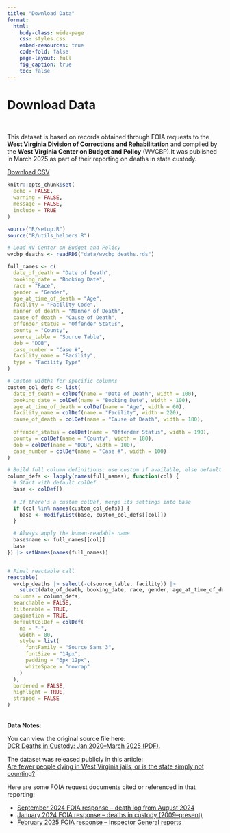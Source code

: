 ```yaml
---
title: "Download Data"
format:
  html:
    body-class: wide-page
    css: styles.css
    embed-resources: true
    code-fold: false
    page-layout: full
    fig_caption: true
    toc: false
---
```


::: {#page-banner}
<h1 class="page-title">
Download Data
</h1>
:::
<div class="narrow-page">
<br>
<p>This dataset is based on records obtained through FOIA requests to the <strong>West Virginia Division of Corrections and Rehabilitation</strong> and compiled by the <strong>West Virginia Center on Budget and Policy</strong> (WVCBP).It was published in March 2025 as part of their reporting on deaths in state custody.</p>
</div>

::: {#wide-download-page}
<a href="data/wvcbp_deaths.csv" class="button">Download CSV</a>

```r
knitr::opts_chunk$set(
  echo = FALSE,
  warning = FALSE,
  message = FALSE,
  include = TRUE
)
```

```r
source("R/setup.R")
source("R/utils_helpers.R")

# Load WV Center on Budget and Policy
wvcbp_deaths <- readRDS("data/wvcbp_deaths.rds")

full_names <- c(
  date_of_death = "Date of Death",
  booking_date = "Booking Date",
  race = "Race",
  gender = "Gender",
  age_at_time_of_death = "Age",
  facility = "Facility Code",
  manner_of_death = "Manner of Death",
  cause_of_death = "Cause of Death",
  offender_status = "Offender Status",
  county = "County",
  source_table = "Source Table",
  dob = "DOB",
  case_number = "Case #",
  facility_name = "Facility",
  type = "Facility Type"
)

# Custom widths for specific columns
custom_col_defs <- list(
  date_of_death = colDef(name = "Date of Death", width = 100),
  booking_date = colDef(name = "Booking Date", width = 100),
  age_at_time_of_death = colDef(name = "Age", width = 60),
  facility_name = colDef(name = "Facility", width = 220),
  cause_of_death = colDef(name = "Cause of Death", width = 180),
  
  offender_status = colDef(name = "Offender Status", width = 190),
  county = colDef(name = "County", width = 180),
  dob = colDef(name = "DOB", width = 100),
  case_number = colDef(name = "Case #", width = 100)
)

# Build full column definitions: use custom if available, else default
column_defs <- lapply(names(full_names), function(col) {
  # Start with default colDef
  base <- colDef()
  
  # If there's a custom colDef, merge its settings into base
  if (col %in% names(custom_col_defs)) {
    base <- modifyList(base, custom_col_defs[[col]])
  }

  # Always apply the human-readable name
  base$name <- full_names[[col]]
  base
}) |> setNames(names(full_names))


# Final reactable call
reactable(
  wvcbp_deaths |> select(-c(source_table, facility)) |> 
    select(date_of_death, booking_date, race, gender, age_at_time_of_death, facility_name, type, everything()),
  columns = column_defs,
  searchable = FALSE,
  filterable = TRUE,
  pagination = TRUE,
  defaultColDef = colDef(
    na = "–",
    width = 80, 
    style = list(
      fontFamily = "Source Sans 3",
      fontSize = "14px",
      padding = "6px 12px",
      whiteSpace = "nowrap"
    )
  ),
  bordered = FALSE,
  highlight = TRUE,
  striped = FALSE
)
```
:::

<br>
**Data Notes:**

<p>You can view the original source file here:  
<a href="https://wvpolicy.org/wp-content/uploads/2025/03/DCR-Deaths-in-Custody-Jan-2020-to-March-2025.pdf" target="_blank">DCR Deaths in Custody: Jan 2020–March 2025 (PDF)</a>.</p>

<p>The dataset was released publicly in this article:  
<a href="https://wvpolicy.org/are-fewer-people-dying-in-west-virginia-jails-or-is-the-state-simply-not-counting/" target="_blank">Are fewer people dying in West Virginia jails, or is the state simply not counting?</a></p>

<p>Here are some FOIA request documents cited or referenced in that reporting:</p>

<ul>
  <li>
    <a href="https://wvpolicy.org/wp-content/uploads/2024/10/2024-09-25-DCR-Response-to-Whitaker-Sara-N.-FOIA-request-inmate-count-09-03-24-deaths-PDs-25.pdf" target="_blank">
      September 2024 FOIA response – death log from August 2024
    </a>
  </li>
  <li>
    <a href="https://wvpolicy.org/wp-content/uploads/2024/04/2024.01.16-DCR-Response-to-Tony-Mike-Gazette-FOIA-request-DCR-inmate-deaths-2009-present-1.pdf" target="_blank">
      January 2024 FOIA response – deaths in custody (2009–present)
    </a>
  </li>
  <li>
    <a href="https://wvpolicy.org/wp-content/uploads/2025/02/2025.02.14-DHS-FOIA-Response-re-Inspector-General-reports.pdf" target="_blank">
      February 2025 FOIA response – Inspector General reports
    </a>
  </li>
</ul>